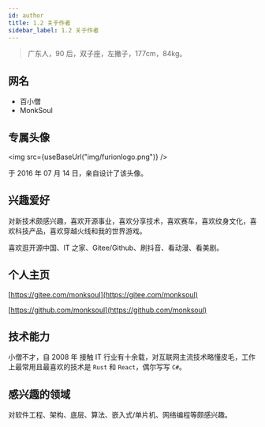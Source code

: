 ```yaml
---
id: author
title: 1.2 关于作者
sidebar_label: 1.2 关于作者
---
```



> 广东人，90 后，双子座，左撇子，177cm，84kg。

## 网名

- 百小僧
- MonkSoul

## 专属头像

<img src={useBaseUrl("img/furionlogo.png")} />

于 2016 年 07 月 14 日，亲自设计了该头像。

## 兴趣爱好

对新技术颇感兴趣，喜欢开源事业，喜欢分享技术，喜欢赛车，喜欢纹身文化，喜欢科技产品，喜欢穿越火线和我的世界游戏。

喜欢逛开源中国、IT 之家、Gitee/Github、刷抖音、看动漫、看美剧。

## 个人主页

[https://gitee.com/monksoul](https://gitee.com/monksoul)

[https://github.com/monksoul](https://github.com/monksoul)

## 技术能力

小僧不才，自 2008 年 接触 IT 行业有十余载，对互联网主流技术略懂皮毛，工作上最常用且最喜欢的技术是 `Rust` 和 `React`，偶尔写写 `C#`。

## 感兴趣的领域

对软件工程、架构、底层、算法、嵌入式/单片机、网络编程等颇感兴趣。

